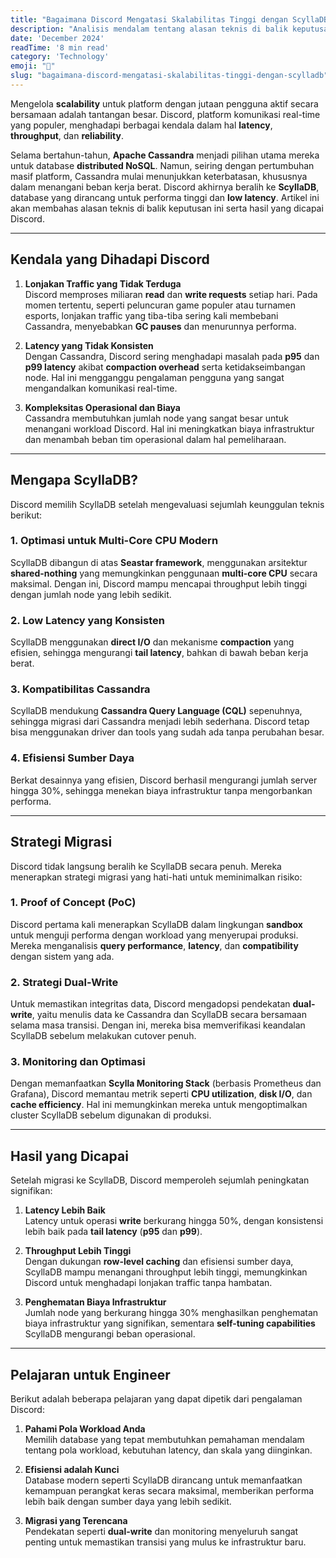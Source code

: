 ```yaml
---
title: "Bagaimana Discord Mengatasi Skalabilitas Tinggi dengan ScyllaDB"
description: "Analisis mendalam tentang alasan teknis di balik keputusan Discord untuk beralih ke ScyllaDB dan hasil yang dicapai"
date: 'December 2024'
readTime: '8 min read'
category: 'Technology'
emoji: "🪼"
slug: "bagaimana-discord-mengatasi-skalabilitas-tinggi-dengan-scylladb"
---
```


Mengelola **scalability** untuk platform dengan jutaan pengguna aktif secara bersamaan adalah tantangan besar. Discord, platform komunikasi real-time yang populer, menghadapi berbagai kendala dalam hal **latency**, **throughput**, dan **reliability**.  

Selama bertahun-tahun, **Apache Cassandra** menjadi pilihan utama mereka untuk database **distributed NoSQL**. Namun, seiring dengan pertumbuhan masif platform, Cassandra mulai menunjukkan keterbatasan, khususnya dalam menangani beban kerja berat. Discord akhirnya beralih ke **ScyllaDB**, database yang dirancang untuk performa tinggi dan **low latency**. Artikel ini akan membahas alasan teknis di balik keputusan ini serta hasil yang dicapai Discord.  

---

## Kendala yang Dihadapi Discord  

1. **Lonjakan Traffic yang Tidak Terduga**  
   Discord memproses miliaran **read** dan **write requests** setiap hari. Pada momen tertentu, seperti peluncuran game populer atau turnamen esports, lonjakan traffic yang tiba-tiba sering kali membebani Cassandra, menyebabkan **GC pauses** dan menurunnya performa.

2. **Latency yang Tidak Konsisten**  
   Dengan Cassandra, Discord sering menghadapi masalah pada **p95** dan **p99 latency** akibat **compaction overhead** serta ketidakseimbangan node. Hal ini mengganggu pengalaman pengguna yang sangat mengandalkan komunikasi real-time.  

3. **Kompleksitas Operasional dan Biaya**  
   Cassandra membutuhkan jumlah node yang sangat besar untuk menangani workload Discord. Hal ini meningkatkan biaya infrastruktur dan menambah beban tim operasional dalam hal pemeliharaan.

---

## Mengapa ScyllaDB?  

Discord memilih ScyllaDB setelah mengevaluasi sejumlah keunggulan teknis berikut:  

### 1. **Optimasi untuk Multi-Core CPU Modern**  
   ScyllaDB dibangun di atas **Seastar framework**, menggunakan arsitektur **shared-nothing** yang memungkinkan penggunaan **multi-core CPU** secara maksimal. Dengan ini, Discord mampu mencapai throughput lebih tinggi dengan jumlah node yang lebih sedikit.  

### 2. **Low Latency yang Konsisten**  
   ScyllaDB menggunakan **direct I/O** dan mekanisme **compaction** yang efisien, sehingga mengurangi **tail latency**, bahkan di bawah beban kerja berat.  

### 3. **Kompatibilitas Cassandra**  
   ScyllaDB mendukung **Cassandra Query Language (CQL)** sepenuhnya, sehingga migrasi dari Cassandra menjadi lebih sederhana. Discord tetap bisa menggunakan driver dan tools yang sudah ada tanpa perubahan besar.  

### 4. **Efisiensi Sumber Daya**  
   Berkat desainnya yang efisien, Discord berhasil mengurangi jumlah server hingga 30%, sehingga menekan biaya infrastruktur tanpa mengorbankan performa.  

---

## Strategi Migrasi  

Discord tidak langsung beralih ke ScyllaDB secara penuh. Mereka menerapkan strategi migrasi yang hati-hati untuk meminimalkan risiko:  

### 1. **Proof of Concept (PoC)**  
   Discord pertama kali menerapkan ScyllaDB dalam lingkungan **sandbox** untuk menguji performa dengan workload yang menyerupai produksi. Mereka menganalisis **query performance**, **latency**, dan **compatibility** dengan sistem yang ada.  

### 2. **Strategi Dual-Write**  
   Untuk memastikan integritas data, Discord mengadopsi pendekatan **dual-write**, yaitu menulis data ke Cassandra dan ScyllaDB secara bersamaan selama masa transisi. Dengan ini, mereka bisa memverifikasi keandalan ScyllaDB sebelum melakukan cutover penuh.  

### 3. **Monitoring dan Optimasi**  
   Dengan memanfaatkan **Scylla Monitoring Stack** (berbasis Prometheus dan Grafana), Discord memantau metrik seperti **CPU utilization**, **disk I/O**, dan **cache efficiency**. Hal ini memungkinkan mereka untuk mengoptimalkan cluster ScyllaDB sebelum digunakan di produksi.  

---

## Hasil yang Dicapai  

Setelah migrasi ke ScyllaDB, Discord memperoleh sejumlah peningkatan signifikan:  

1. **Latency Lebih Baik**  
   Latency untuk operasi **write** berkurang hingga 50%, dengan konsistensi lebih baik pada **tail latency** (**p95** dan **p99**).  

2. **Throughput Lebih Tinggi**  
   Dengan dukungan **row-level caching** dan efisiensi sumber daya, ScyllaDB mampu menangani throughput lebih tinggi, memungkinkan Discord untuk menghadapi lonjakan traffic tanpa hambatan.  

3. **Penghematan Biaya Infrastruktur**  
   Jumlah node yang berkurang hingga 30% menghasilkan penghematan biaya infrastruktur yang signifikan, sementara **self-tuning capabilities** ScyllaDB mengurangi beban operasional.  

---

## Pelajaran untuk Engineer  

Berikut adalah beberapa pelajaran yang dapat dipetik dari pengalaman Discord:  

1. **Pahami Pola Workload Anda**  
   Memilih database yang tepat membutuhkan pemahaman mendalam tentang pola workload, kebutuhan latency, dan skala yang diinginkan.  

2. **Efisiensi adalah Kunci**  
   Database modern seperti ScyllaDB dirancang untuk memanfaatkan kemampuan perangkat keras secara maksimal, memberikan performa lebih baik dengan sumber daya yang lebih sedikit.  

3. **Migrasi yang Terencana**  
   Pendekatan seperti **dual-write** dan monitoring menyeluruh sangat penting untuk memastikan transisi yang mulus ke infrastruktur baru.  